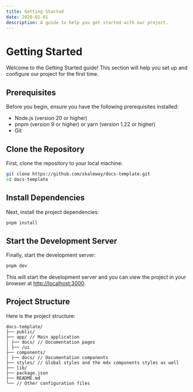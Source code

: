 ```yaml
---
title: Getting Started
date: 2020-01-01
description: A guide to help you get started with our project.
---
```


# Getting Started

Welcome to the Getting Started guide! This section will help you set up and configure our project for the first time.

## Prerequisites

Before you begin, ensure you have the following prerequisites installed:

- Node.js (version 20 or higher)
- pnpm (version 9 or higher) or yarn (version 1.22 or higher)
- Git

## Clone the Repository

First, clone the repository to your local machine:

```bash
git clone https://github.com/skaleway/docs-template.git
cd docs-template
```

## Install Dependencies

Next, install the project dependencies:

```bash
pnpm install
```

## Start the Development Server

Finally, start the development server:

```bash
pnpm dev
```

This will start the development server and you can view the project in your browser at [http://localhost:3000](http://localhost:3000).

## Project Structure

Here is the project structure:

```plaintext {1} {3-4} {7-8}
docs-template/
├── public/
├── app/ // Main application
│ ├── docs/ // Documentation pages
│ ├── /ui
├── components/
│ ├── docs/ // Documentation components
├── styles/ // Global styles and the mdx components styles as well
├── lib/
├── package.json
├── README.md
└── // Other configuration files
```
